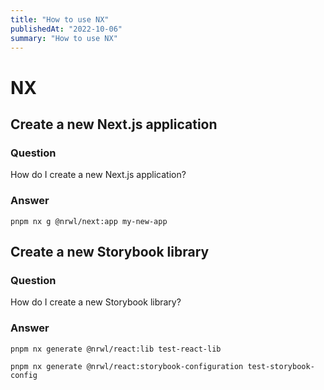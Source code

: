 ```yaml
---
title: "How to use NX"
publishedAt: "2022-10-06"
summary: "How to use NX"
---
```


# NX

## Create a new Next.js application

### Question

How do I create a new Next.js application?

### Answer

`pnpm nx g @nrwl/next:app my-new-app`

## Create a new Storybook library

### Question

How do I create a new Storybook library?

### Answer

`pnpm nx generate @nrwl/react:lib test-react-lib`

`pnpm nx generate @nrwl/react:storybook-configuration test-storybook-config`
